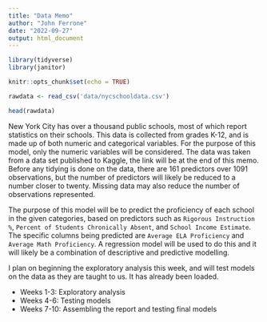 ```yaml
---
title: "Data Memo"
author: "John Ferrone"
date: "2022-09-27"
output: html_document
---
```


```r
library(tidyverse)
library(janitor)

knitr::opts_chunk$set(echo = TRUE)
```

```r
rawdata <- read_csv('data/nycschooldata.csv')
```

```r
head(rawdata)
```

New York City has over a thousand public schools, most of which report statistics on their schools. This data is collected from grades K-12, and is made up of both numeric and categorical variables. For the purpose of this model, only the numeric variables will be considered. The data was taken from a data set published to Kaggle, the link will be at the end of this memo. Before any tidying is done on the data, there are 161 predictors over 1091 observations, but the number of predictors will likely be reduced to a number closer to twenty. Missing data may also reduce the number of observations represented.

The purpose of this model will be to predict the proficiency of each school in the given categories, based on predictors such as `Rigorous Instruction %`, `Percent of Students Chronically Absent`, and `School Income Estimate`. The specific columns being predicted are `Average ELA Proficiency` and `Average Math Proficiency`. A regression model will be used to do this and it will likely be a combination of descriptive and predictive modelling.

I plan on beginning the exploratory analysis this week, and will test models on the data as they are taught to us. It has already been loaded.

* Weeks 1-3: Exploratory analysis
* Weeks 4-6: Testing models
* Weeks 7-10: Assembling the report and testing final models